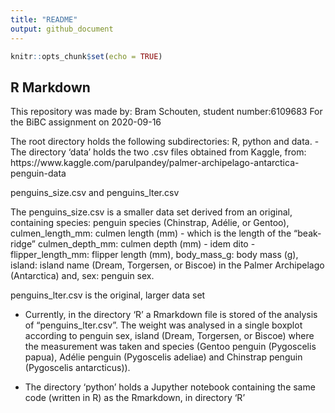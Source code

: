 ```yaml
---
title: "README"
output: github_document
---
```


```r
knitr::opts_chunk$set(echo = TRUE)
```

## R Markdown

This repository was made by: Bram Schouten, student number:6109683
For the BiBC assignment on 2020-09-16

The root directory holds the following subdirectories: R, python and data.
- The directory 'data' holds the two .csv files obtained from Kaggle, from: https://www.kaggle.com/parulpandey/palmer-archipelago-antarctica-penguin-data

penguins_size.csv and penguins_lter.csv

The penguins_size.csv is a smaller data set derived from an original, containing species: penguin species (Chinstrap, Adélie, or Gentoo), culmen_length_mm: culmen length (mm) - which is the length of the "beak-ridge"
culmen_depth_mm: culmen depth (mm) - idem dito - flipper_length_mm: flipper length (mm), body_mass_g: body mass (g), island: island name (Dream, Torgersen, or Biscoe) in the Palmer Archipelago (Antarctica) and, sex: penguin sex.

penguins_lter.csv is the original, larger data set 

- Currently, in the directory 'R' a Rmarkdown file is stored of the analysis of "penguins_lter.csv". The weight was analysed in a single boxplot according to  penguin sex, island (Dream, Torgersen, or Biscoe) where the measurement was taken and species (Gentoo penguin (Pygoscelis papua), Adélie penguin (Pygoscelis adeliae) and Chinstrap penguin (Pygoscelis antarcticus)).

- The directory 'python' holds a Jupyther notebook containing the same code (written in R) as the Rmarkdown, in directory 'R'